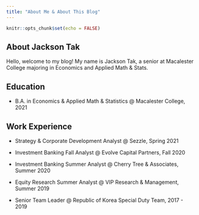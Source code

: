 ```yaml
---
title: "About Me & About This Blog"
---
```


```r
knitr::opts_chunk$set(echo = FALSE)
```

## About Jackson Tak 

Hello, welcome to my blog! My name is Jackson Tak, a senior at Macalester College majoring in Economics and Applied Math & Stats. 

## Education

- B.A. in Economics & Applied Math & Statistics @ Macalester College, 2021 

## Work Experience

- Strategy & Corporate Development Analyst @ Sezzle, Spring 2021

- Investment Banking Fall Analyst @ Evolve Capital Partners, Fall 2020

- Investment Banking Summer Analyst @ Cherry Tree & Associates, Summer 2020 

- Equity Research Summer Analyst @ VIP Research & Management, Summer 2019

- Senior Team Leader @ Republic of Korea Special Duty Team, 2017 - 2019 

